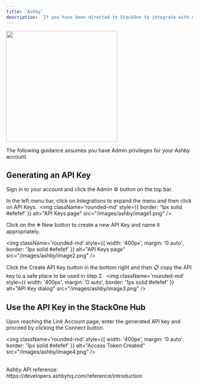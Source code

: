 ```yaml
---
title: 'Ashby'
description: 'If you have been directed to StackOne to integrate with Ashby, the following steps will help you understand the process and any necessary actions to configure successful integration.'
---
```



<img width="300px" noZoom src="/images/ashby/ashby_logo.png" />

<Warning>The following guidance assumes you have Admin privileges for your Ashby account.</Warning>

 
## Generating an API Key

Sign in to your account and click the Admin ⚙️ button on the top bar.

In the left menu bar, click on Integrations to expand the menu and then click on API Keys.
​
<img className='rounded-md' style={{ border: '1px solid #efefef' }} alt="API Keys page" src="/images/ashby/image1.png" />


Click on the ➕ New button to create a new API Key and name it appropriately.

<img className='rounded-md' style={{ width: '400px', margin: '0 auto', border: '1px solid #efefef' }} alt="API Keys page" src="/images/ashby/image2.png" />


Click the Create API Key button in the bottom right and then 📋 copy the API key to a safe place to be used in step 2.
​
<img className='rounded-md' style={{ width: '400px', margin: '0 auto', border: '1px solid #efefef' }} alt="API Key dialog" src="/images/ashby/image3.png" />


## Use the API Key in the StackOne Hub
Upon reaching the Link Account page, enter the generated API key and proceed by clicking the Connect button.

<img className='rounded-md' style={{ width: '400px', margin: '0 auto', border: '1px solid #efefef' }} alt="Access Token Created" src="/images/ashby/image4.png" />


<IntegrationFooter />


<br/>

<Card title="Useful Links" icon="link" href="/content/components/card-group">
  Ashby API reference: https://developers.ashbyhq.com/reference/introduction
</Card>